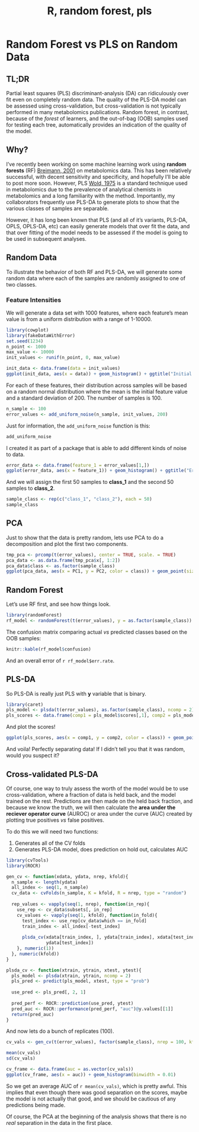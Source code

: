 % R, random forest, pls

# Random Forest vs PLS on Random Data

## TL;DR

Partial least squares (PLS) discriminant-analysis (DA) can ridiculously over fit
even on completely random data. The quality of the PLS-DA model can be assessed
using cross-validation, but cross-validation is not typically performed in many
metabolomics publications. Random forest, in contrast, because of the *forest* of
learners, and the out-of-bag (OOB) samples used for testing each tree, automatically
provides an indication of the quality of the model.

## Why?

I've recently been working on some machine learning work using **random forests**
(RF) [Breimann, 2001](link) on metabolomics data. This has been relatively successful,
with decent sensitivity and specificity, and hopefully I'll be able to post more
soon. However, PLS [Wold, 1975](link) is a standard technique used in metabolomics
due to the prevalence of analytical chemists in metabolomics and a long familiarity
with the method. Importantly, my collaborators frequently use PLS-DA to generate
plots to show that the various classes of samples are separable.

However, it has long been known that PLS (and all of it's variants, PLS-DA, OPLS,
OPLS-DA, etc) can easily generate models that over fit the data, and that over fitting
of the model needs to be assessed if the model is going to be used in subsequent
analyses. 

## Random Data

To illustrate the behavior of both RF and PLS-DA, we will generate some random data
where each of the samples are randomly assigned to one of two classes.

### Feature Intensities

We will generate a data set with 1000 features, where each feature's mean value
is from a uniform distribution with a range of 1-10000.

```r
library(cowplot)
library(fakeDataWithError)
set.seed(1234)
n_point <- 1000
max_value <- 10000
init_values <- runif(n_point, 0, max_value)
```

```r
init_data <- data.frame(data = init_values)
ggplot(init_data, aes(x = data)) + geom_histogram() + ggtitle("Initial Data")
```

For each of these features, their distribution across samples will be based on
a random normal distribution where the mean is the initial feature value and a
standard deviation of 200. The number of samples is 100.

```r
n_sample <- 100
error_values <- add_uniform_noise(n_sample, init_values, 200)
```

Just for information, the `add_uniform_noise` function is this:

```r
add_uniform_noise
```

I created it as part of a package that is able to add different kinds of noise
to data.

```r
error_data <- data.frame(feature_1 = error_values[1,])
ggplot(error_data, aes(x = feature_1)) + geom_histogram() + ggtitle("Error Data")
```

And we will assign the first 50 samples to **class_1** and the second 50 samples
to **class_2**.

```r
sample_class <- rep(c("class_1", "class_2"), each = 50)
sample_class
```

## PCA

Just to show that the data is pretty random, lets use PCA to do a decomposition
and plot the first two components.

```r
tmp_pca <- prcomp(t(error_values), center = TRUE, scale. = TRUE)
pca_data <- as.data.frame(tmp_pca$x[, 1:2])
pca_data$class <- as.factor(sample_class)
ggplot(pca_data, aes(x = PC1, y = PC2, color = class)) + geom_point(size = 4)
```


## Random Forest

Let's use RF first, and see how things look.

```r
library(randomForest)
rf_model <- randomForest(t(error_values), y = as.factor(sample_class))
```

The confusion matrix comparing actual *vs* predicted classes based on the OOB
samples:

```r
knitr::kable(rf_model$confusion)
```

And an overall error of `r rf_model$err.rate`.

## PLS-DA

So PLS-DA is really just PLS with **y** variable that is binary.

```r
library(caret)
pls_model <- plsda(t(error_values), as.factor(sample_class), ncomp = 2)
pls_scores <- data.frame(comp1 = pls_model$scores[,1], comp2 = pls_model$scores[,2], class = sample_class)
```

And plot the scores!

```r
ggplot(pls_scores, aes(x = comp1, y = comp2, color = class)) + geom_point(size = 4) + ggtitle("PLS-DA of Random Data")
```

And voila! Perfectly separating data! If I didn't tell you that it was random, would
you suspect it?

## Cross-validated PLS-DA

Of course, one way to truly assess the worth of the model would be to use
cross-validation, where a fraction of data is held back, and the model trained
on the rest. Predictions are then made on the held back fraction, and because we
know the truth, we will then calculate the **area under the reciever operator curve**
(AUROC) or area under the curve (AUC) created by plotting true positives *vs* 
false positives.

To do this we will need two functions:

1. Generates all of the CV folds
2. Generates PLS-DA model, does prediction on hold out, calculates AUC

```r
library(cvTools)
library(ROCR)

gen_cv <- function(xdata, ydata, nrep, kfold){
  n_sample <- length(ydata)
  all_index <- seq(1, n_sample)
  cv_data <- cvFolds(n_sample, K = kfold, R = nrep, type = "random")
  
  rep_values <- vapply(seq(1, nrep), function(in_rep){
    use_rep <- cv_data$subsets[, in_rep]
    cv_values <- vapply(seq(1, kfold), function(in_fold){
      test_index <- use_rep[cv_data$which == in_fold]
      train_index <- all_index[-test_index]
      
      plsda_cv(xdata[train_index, ], ydata[train_index], xdata[test_index, ],
               ydata[test_index])
    }, numeric(1))
  }, numeric(kfold))
}

plsda_cv <- function(xtrain, ytrain, xtest, ytest){
  pls_model <- plsda(xtrain, ytrain, ncomp = 2)
  pls_pred <- predict(pls_model, xtest, type = "prob")
  
  use_pred <- pls_pred[, 2, 1]
  
  pred_perf <- ROCR::prediction(use_pred, ytest)
  pred_auc <- ROCR::performance(pred_perf, "auc")@y.values[[1]]
  return(pred_auc)
}
```

And now lets do a bunch of replicates (100).

```r
cv_vals <- gen_cv(t(error_values), factor(sample_class), nrep = 100, kfold = 5)

mean(cv_vals)
sd(cv_vals)

cv_frame <- data.frame(auc = as.vector(cv_vals))
ggplot(cv_frame, aes(x = auc)) + geom_histogram(binwidth = 0.01)
```

So we get an average AUC of `r mean(cv_vals)`, which is pretty awful. This implies
that even though there was good separation on the scores, maybe the model is
not actually that good, and we should be cautious of any predictions being made.

Of course, the PCA at the beginning of the analysis shows that there is no *real*
separation in the data in the first place. 